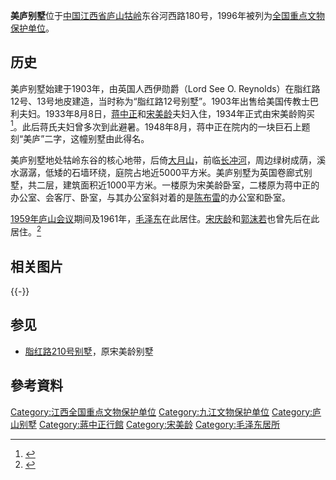 {{coord|29|34|02|N|115|58|44|E|display=title|scale:10000}}
{{文物保护单位
| 级别 = 全国
| 图片 = [[File:Meilu_villa_6742.jpg|200px]]
| 名称 = [[庐山会议旧址|庐山会议旧址]]及<br />[[庐山别墅|庐山别墅]]建筑群
| 编号 = 4-219
| 分类 = 近现代重要史迹及代表性建筑
| 时代 = 1902-1937年
| 所在 = [[江西省|江西省]][[九江市|九江市]]
| 登录 = 1996年11月20日
}}
'''美庐别墅'''位于[[中国|中国]][[江西省|江西省]][[庐山|庐山]][[牯岭|牯岭]]东谷河西路180号，1996年被列为[[全国重点文物保护单位|全国重点文物保护单位]]。

==历史==
美庐别墅始建于1903年，由英国人西伊勋爵（Lord See O. Reynolds）在脂红路12号、13号地皮建造，当时称为“脂红路12号别墅”。1903年出售给美国传教士巴利夫妇。1933年8月8日，[[蒋中正|蒋中正]]和[[宋美龄|宋美龄]]夫妇入住，1934年正式由宋美龄购买<ref>{{Cite book |title=庐山别墅大观 |author=罗时旭 |publisher=江西美术出版社 |year= |isbn=7-80580-175-4}}</ref>。此后蒋氏夫妇曾多次到此避暑。1948年8月，蒋中正在院内的一块巨石上题刻“美庐”二字，这幢别墅由此得名。

美庐别墅地处牯岭东谷的核心地带，后倚[[大月山|大月山]]，前临[[长冲河|长冲河]]，周边绿树成荫，溪水潺潺，低矮的石墙环绕，庭院占地近5000平方米。美庐别墅为英国卷廊式别墅，共二层，建筑面积近1000平方米。一楼原为宋美龄卧室，二楼原为蒋中正的办公室、会客厅、卧室，与其办公室斜对着的是[[陈布雷|陈布雷]]的办公室和卧室。

[[庐山会议_(1959年)|1959年庐山会议]]期间及1961年，[[毛泽东|毛泽东]]在此居住。[[宋庆龄|宋庆龄]]和[[郭沫若|郭沫若]]也曾先后在此居住。<ref>{{Cite book |title=庐山旅游全书 |author=方国权, 苏茂, 方淳 |publisher=[[江西美术出版社|江西美术出版社]] |year=2004 |pages=71 |isbn=7-80690-400-X}}</ref>

== 相关图片 ==
{{2images|left|Meilu villa 6743.jpg|300|庐山美庐.JPG|300|}}
{{-}}

==参见==
*[[脂红路210号别墅|脂红路210号别墅]]，原宋美龄别墅

==參考資料==
{{reflist}}

{{江西全国重点文物保护单位}}
[[Category:江西全国重点文物保护单位|Category:江西全国重点文物保护单位]]
[[Category:九江文物保护单位|Category:九江文物保护单位]]
[[Category:庐山别墅|Category:庐山别墅]]
[[Category:蔣中正行館|Category:蔣中正行館]]
[[Category:宋美龄|Category:宋美龄]]
[[Category:毛泽东居所|Category:毛泽东居所]]